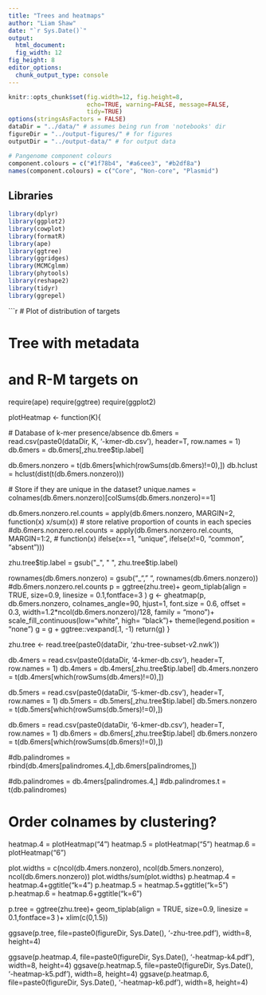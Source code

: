 ```yaml
---
title: "Trees and heatmaps"
author: "Liam Shaw"
date: "`r Sys.Date()`"
output: 
  html_document:
  fig_width: 12
fig_height: 8
editor_options: 
  chunk_output_type: console
---
```



  
```r
knitr::opts_chunk$set(fig.width=12, fig.height=8,
                      echo=TRUE, warning=FALSE, message=FALSE,
                      tidy=TRUE)
options(stringsAsFactors = FALSE)
dataDir = "../data/" # assumes being run from 'notebooks' dir
figureDir = "../output-figures/" # for figures
outputDir = "../output-data/" # for output data

# Pangenome component colours
component.colours = c("#1f78b4", "#a6cee3", "#b2df8a")
names(component.colours) = c("Core", "Non-core", "Plasmid")
```

## Libraries

```r
library(dplyr)
library(ggplot2)
library(cowplot)
library(formatR)
library(ape)
library(ggtree)
library(ggridges)
library(MCMCglmm)
library(phytools)
library(reshape2)
library(tidyr)
library(ggrepel)
```

```r
# Plot of distribution of targets

# Tree with metadata
# and R-M targets on
require(ape)
require(ggtree)
require(ggplot2)



plotHeatmap <- function(K){
  
  # Database of k-mer presence/absence
  db.6mers = read.csv(paste0(dataDir, K, '-kmer-db.csv'),
                      header=T, row.names = 1)
  db.6mers = db.6mers[,zhu.tree$tip.label]
  
  db.6mers.nonzero = t(db.6mers[which(rowSums(db.6mers)!=0),])
  db.hclust = hclust(dist(t(db.6mers.nonzero)))
  
  # Store if they are unique in the dataset?
  unique.names = colnames(db.6mers.nonzero)[colSums(db.6mers.nonzero)==1]
  
  db.6mers.nonzero.rel.counts = apply(db.6mers.nonzero, MARGIN=2, 
                                      function(x) x/sum(x)) # store relative proportion of counts in each species
  #db.6mers.nonzero.rel.counts = apply(db.6mers.nonzero.rel.counts, MARGIN=1:2,
  #                                    function(x) ifelse(x==1, "unique", ifelse(x!=0, "common", "absent")))
  
  zhu.tree$tip.label = gsub("_", " ", zhu.tree$tip.label)
  
  rownames(db.6mers.nonzero) = gsub("_", " ", rownames(db.6mers.nonzero))
  #db.6mers.nonzero.rel.counts
  p = ggtree(zhu.tree)+
    geom_tiplab(align = TRUE, size=0.9, linesize = 0.1,fontface=3 )
  g <- gheatmap(p,
                db.6mers.nonzero, 
                colnames_angle=90, 
                hjust=1, 
                font.size = 0.6, 
                offset = 0.3, 
                width=1.2*ncol(db.6mers.nonzero)/128, 
                family = "mono")+
    scale_fill_continuous(low="white", high= "black")+
    theme(legend.position = "none")
  g = g  + ggtree::vexpand(.1, -1)
  return(g)
}


  zhu.tree <- read.tree(paste0(dataDir, 'zhu-tree-subset-v2.nwk'))

db.4mers = read.csv(paste0(dataDir, '4-kmer-db.csv'),
                    header=T, row.names = 1)
db.4mers = db.4mers[,zhu.tree$tip.label]
db.4mers.nonzero = t(db.4mers[which(rowSums(db.4mers)!=0),])


db.5mers =  read.csv(paste0(dataDir, '5-kmer-db.csv'),
                     header=T, row.names = 1)
db.5mers = db.5mers[,zhu.tree$tip.label]
db.5mers.nonzero = t(db.5mers[which(rowSums(db.5mers)!=0),])

db.6mers =  read.csv(paste0(dataDir, '6-kmer-db.csv'),
                     header=T, row.names = 1)
db.6mers = db.6mers[,zhu.tree$tip.label]
db.6mers.nonzero = t(db.6mers[which(rowSums(db.6mers)!=0),])

#db.palindromes = rbind(db.4mers[palindromes.4,],db.6mers[palindromes,])

#db.palindromes = db.4mers[palindromes.4,]
#db.palindromes.t = t(db.palindromes)

# Order colnames by clustering?
heatmap.4 = plotHeatmap("4")
heatmap.5 = plotHeatmap("5")
heatmap.6 = plotHeatmap("6")

plot.widths = c(ncol(db.4mers.nonzero), 
                ncol(db.5mers.nonzero), 
                ncol(db.6mers.nonzero))
plot.widths/sum(plot.widths)
p.heatmap.4 = heatmap.4+ggtitle("k=4")
p.heatmap.5 = heatmap.5+ggtitle("k=5")
p.heatmap.6 = heatmap.6+ggtitle("k=6")


p.tree = ggtree(zhu.tree)+
    geom_tiplab(align = TRUE, size=0.9, linesize = 0.1,fontface=3 )+
  xlim(c(0,1.5))

ggsave(p.tree, 
       file=paste0(figureDir, Sys.Date(), '-zhu-tree.pdf'), width=8, height=4)

ggsave(p.heatmap.4, 
       file=paste0(figureDir, Sys.Date(), '-heatmap-k4.pdf'), width=8, height=4)
ggsave(p.heatmap.5, 
       file=paste0(figureDir, Sys.Date(), '-heatmap-k5.pdf'), width=8, height=4)
ggsave(p.heatmap.6, 
       file=paste0(figureDir, Sys.Date(), '-heatmap-k6.pdf'), width=8, height=4)

